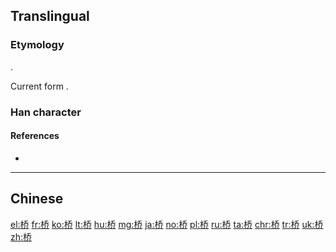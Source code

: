 {{also|橋}}
==Translingual==

===Etymology===
{{Han simp|橋|f=喬|t=乔}}.

Current form {{Han compound|木|乔}}.

===Han character===
{{Han char|rn=75|rad=木|as=06|sn=10|four=|canj=木竹大中 (DHKL)|ids=⿰[[木]][[乔]]}}

====References====
* {{Han ref|kx=0526.211|hdz=21200.040|uh=6865|ud=26725}}

----

==Chinese==
{{zh-see|橋}}

[[el:桥]]
[[fr:桥]]
[[ko:桥]]
[[lt:桥]]
[[hu:桥]]
[[mg:桥]]
[[ja:桥]]
[[no:桥]]
[[pl:桥]]
[[ru:桥]]
[[ta:桥]]
[[chr:桥]]
[[tr:桥]]
[[uk:桥]]
[[zh:桥]]